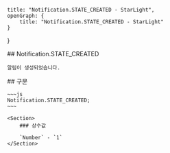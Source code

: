     title: "Notification.STATE_CREATED - StarLight",
    openGraph: {
        title: "Notification.STATE_CREATED - StarLight"
    }
}

<Section>
    ## Notification.STATE_CREATED

    알림이 생성되었습니다.
</Section>
<Section>
    ## 구문

    ~~~js
    Notification.STATE_CREATED;
    ~~~

    <Section>
        ### 상수값

        `Number` - `1`
    </Section>
</Section>
